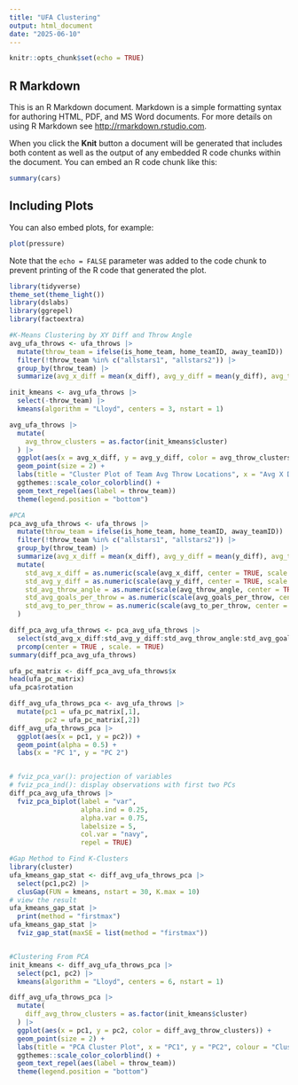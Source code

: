 ```yaml
---
title: "UFA Clustering"
output: html_document
date: "2025-06-10"
---
```


```r
knitr::opts_chunk$set(echo = TRUE)
```

## R Markdown

This is an R Markdown document. Markdown is a simple formatting syntax for authoring HTML, PDF, and MS Word documents. For more details on using R Markdown see <http://rmarkdown.rstudio.com>.

When you click the **Knit** button a document will be generated that includes both content as well as the output of any embedded R code chunks within the document. You can embed an R code chunk like this:

```r
summary(cars)
```

## Including Plots

You can also embed plots, for example:

```r
plot(pressure)
```

Note that the `echo = FALSE` parameter was added to the code chunk to prevent printing of the R code that generated the plot.

```r
library(tidyverse)
theme_set(theme_light())
library(dslabs)
library(ggrepel)
library(factoextra)
```




```r
#K-Means Clustering by XY Diff and Throw Angle
avg_ufa_throws <- ufa_throws |>
  mutate(throw_team = ifelse(is_home_team, home_teamID, away_teamID)) |> 
  filter(!throw_team %in% c("allstars1", "allstars2")) |>
  group_by(throw_team) |>
  summarize(avg_x_diff = mean(x_diff), avg_y_diff = mean(y_diff), avg_throw_angle = mean(throw_angle * 180/pi))

init_kmeans <- avg_ufa_throws |> 
  select(-throw_team) |> 
  kmeans(algorithm = "Lloyd", centers = 3, nstart = 1)

avg_ufa_throws |>
  mutate(
    avg_throw_clusters = as.factor(init_kmeans$cluster)
  ) |>
  ggplot(aes(x = avg_x_diff, y = avg_y_diff, color = avg_throw_clusters)) +
  geom_point(size = 2) + 
  labs(title = "Cluster Plot of Team Avg Throw Locations", x = "Avg X Distance", y = "Avg Y Distance") +
  ggthemes::scale_color_colorblind() +
  geom_text_repel(aes(label = throw_team))
  theme(legend.position = "bottom") 

```


```r
#PCA
pca_avg_ufa_throws <- ufa_throws |>
  mutate(throw_team = ifelse(is_home_team, home_teamID, away_teamID)) |> 
  filter(!throw_team %in% c("allstars1", "allstars2")) |>
  group_by(throw_team) |>
  summarize(avg_x_diff = mean(x_diff), avg_y_diff = mean(y_diff), avg_throw_angle = mean(throw_angle * 180/pi), avg_goals_per_throw = mean(goal), avg_to_per_throw = mean(turnover)) |>
  mutate(
    std_avg_x_diff = as.numeric(scale(avg_x_diff, center = TRUE, scale = TRUE)),
    std_avg_y_diff = as.numeric(scale(avg_y_diff, center = TRUE, scale = TRUE)),
    std_avg_throw_angle = as.numeric(scale(avg_throw_angle, center = TRUE, scale = TRUE)),
    std_avg_goals_per_throw = as.numeric(scale(avg_goals_per_throw, center = TRUE, scale = TRUE)),
    std_avg_to_per_throw = as.numeric(scale(avg_to_per_throw, center = TRUE, scale = TRUE))
  )

diff_pca_avg_ufa_throws <- pca_avg_ufa_throws |>
  select(std_avg_x_diff:std_avg_y_diff:std_avg_throw_angle:std_avg_goals_per_throw:std_avg_to_per_throw) |>
  prcomp(center = TRUE , scale. = TRUE)
summary(diff_pca_avg_ufa_throws)

ufa_pc_matrix <- diff_pca_avg_ufa_throws$x
head(ufa_pc_matrix)
ufa_pca$rotation

diff_avg_ufa_throws_pca <- avg_ufa_throws |> 
  mutate(pc1 = ufa_pc_matrix[,1], 
         pc2 = ufa_pc_matrix[,2])
diff_avg_ufa_throws_pca |> 
  ggplot(aes(x = pc1, y = pc2)) +
  geom_point(alpha = 0.5) +
  labs(x = "PC 1", y = "PC 2")


# fviz_pca_var(): projection of variables
# fviz_pca_ind(): display observations with first two PCs
diff_pca_avg_ufa_throws |> 
  fviz_pca_biplot(label = "var",
                  alpha.ind = 0.25,
                  alpha.var = 0.75,
                  labelsize = 5,
                  col.var = "navy",
                  repel = TRUE) 
```


```r
#Gap Method to Find K-Clusters
library(cluster)
ufa_kmeans_gap_stat <- diff_avg_ufa_throws_pca |> 
  select(pc1,pc2) |> 
  clusGap(FUN = kmeans, nstart = 30, K.max = 10)
# view the result 
ufa_kmeans_gap_stat |> 
  print(method = "firstmax")
ufa_kmeans_gap_stat |> 
  fviz_gap_stat(maxSE = list(method = "firstmax"))


#Clustering From PCA
init_kmeans <- diff_avg_ufa_throws_pca |> 
  select(pc1, pc2) |> 
  kmeans(algorithm = "Lloyd", centers = 6, nstart = 1)

diff_avg_ufa_throws_pca |>
  mutate(
    diff_avg_throw_clusters = as.factor(init_kmeans$cluster)
  ) |>
  ggplot(aes(x = pc1, y = pc2, color = diff_avg_throw_clusters)) +
  geom_point(size = 2) + 
  labs(title = "PCA Cluster Plot", x = "PC1", y = "PC2", colour = "Clusters") +
  ggthemes::scale_color_colorblind() +
  geom_text_repel(aes(label = throw_team))
  theme(legend.position = "bottom")  
```









